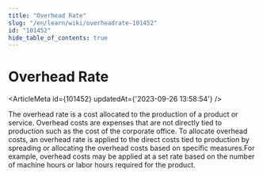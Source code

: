 ```yaml
---
title: "Overhead Rate"
slug: "/en/learn/wiki/overheadrate-101452"
id: "101452"
hide_table_of_contents: true
---
```



# Overhead Rate

<ArticleMeta id={101452} updatedAt={'2023-09-26 13:58:54'} />
<div className='border-solid border-b border-t-0 my-4 border-[var(--ifm-color-gray-300)]' />

The overhead rate is a cost allocated to the production of a product or service. Overhead costs are expenses that are not directly tied to production such as the cost of the corporate office. To allocate overhead costs, an overhead rate is applied to the direct costs tied to production by spreading or allocating the overhead costs based on specific measures.For example, overhead costs may be applied at a set rate based on the number of machine hours or labor hours required for the product.
